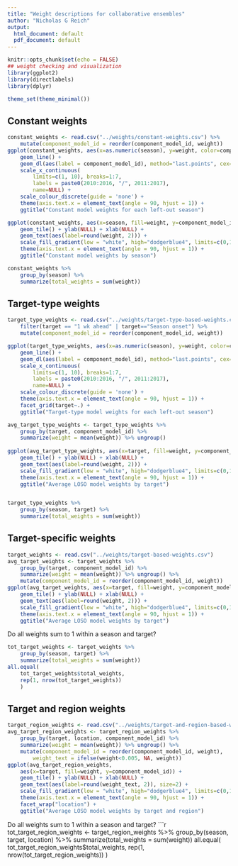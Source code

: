 ```yaml
---
title: "Weight descriptions for collaborative ensembles"
author: "Nicholas G Reich"
output:
  html_document: default
  pdf_document: default
---
```


```r
knitr::opts_chunk$set(echo = FALSE)
## weight checking and visualization
library(ggplot2)
library(directlabels)
library(dplyr)

theme_set(theme_minimal())
```

## Constant weights

```r
constant_weights <- read.csv("../weights/constant-weights.csv") %>%
    mutate(component_model_id = reorder(component_model_id, weight))
ggplot(constant_weights, aes(x=as.numeric(season), y=weight, color=component_model_id)) + 
    geom_line() + 
    geom_dl(aes(label = component_model_id), method="last.points", cex=.8) +
    scale_x_continuous(
        limits=c(1, 10), breaks=1:7,
        labels = paste0(2010:2016, "/", 2011:2017),
        name=NULL) + 
    scale_colour_discrete(guide = 'none') +
    theme(axis.text.x = element_text(angle = 90, hjust = 1)) +
    ggtitle("Constant model weights for each left-out season")

ggplot(constant_weights, aes(x=season, fill=weight, y=component_model_id)) + 
    geom_tile() + ylab(NULL) + xlab(NULL) +
    geom_text(aes(label=round(weight, 2))) +
    scale_fill_gradient(low = "white", high="dodgerblue4", limits=c(0,1)) +
    theme(axis.text.x = element_text(angle = 90, hjust = 1)) +
    ggtitle("Constant model weights by season")
```

```r
constant_weights %>%
    group_by(season) %>%
    summarize(total_weights = sum(weight))
```

## Target-type weights

```r
target_type_weights <- read.csv("../weights/target-type-based-weights.csv") %>%
    filter(target == "1 wk ahead" | target=="Season onset") %>%
    mutate(component_model_id = reorder(component_model_id, weight))

ggplot(target_type_weights, aes(x=as.numeric(season), y=weight, color=component_model_id)) + 
    geom_line() + 
    geom_dl(aes(label = component_model_id), method="last.points", cex=.8) +
    scale_x_continuous(
        limits=c(1, 10), breaks=1:7,
        labels = paste0(2010:2016, "/", 2011:2017),
        name=NULL) + 
    scale_colour_discrete(guide = 'none') +
    theme(axis.text.x = element_text(angle = 90, hjust = 1)) +
    facet_grid(target~.) +
    ggtitle("Target-type model weights for each left-out season")

avg_target_type_weights <- target_type_weights %>% 
    group_by(target, component_model_id) %>% 
    summarize(weight = mean(weight)) %>% ungroup()
    
ggplot(avg_target_type_weights, aes(x=target, fill=weight, y=component_model_id)) + 
    geom_tile() + ylab(NULL) + xlab(NULL) +
    geom_text(aes(label=round(weight, 2))) +
    scale_fill_gradient(low = "white", high="dodgerblue4", limits=c(0,1)) +
    theme(axis.text.x = element_text(angle = 90, hjust = 1)) +
    ggtitle("Average LOSO model weights by target")


target_type_weights %>%
    group_by(season, target) %>%
    summarize(total_weights = sum(weight))
```

## Target-specific weights

```r
target_weights <- read.csv("../weights/target-based-weights.csv")
avg_target_weights <- target_weights %>% 
    group_by(target, component_model_id) %>% 
    summarize(weight = mean(weight)) %>% ungroup() %>%
    mutate(component_model_id = reorder(component_model_id, weight))
ggplot(avg_target_weights, aes(x=target, fill=weight, y=component_model_id)) + 
    geom_tile() + ylab(NULL) + xlab(NULL) +
    geom_text(aes(label=round(weight, 2))) +
    scale_fill_gradient(low = "white", high="dodgerblue4", limits=c(0,1)) +
    theme(axis.text.x = element_text(angle = 90, hjust = 1)) +
    ggtitle("Average LOSO model weights by target")
```


Do all weights sum to 1 within a season and target?
```r
tot_target_weights <- target_weights %>%
    group_by(season, target) %>%
    summarize(total_weights = sum(weight)) 
all.equal(
    tot_target_weights$total_weights, 
    rep(1, nrow(tot_target_weights))
    )
```



## Target and region weights

```r
target_region_weights <- read.csv("../weights/target-and-region-based-weights.csv")
avg_target_region_weights <- target_region_weights %>% 
    group_by(target, location, component_model_id) %>% 
    summarize(weight = mean(weight)) %>% ungroup() %>%
    mutate(component_model_id = reorder(component_model_id, weight),
        weight_text = ifelse(weight<0.005, NA, weight))
ggplot(avg_target_region_weights, 
    aes(x=target, fill=weight, y=component_model_id)) + 
    geom_tile() + ylab(NULL) + xlab(NULL) +
    geom_text(aes(label=round(weight_text, 2)), size=2) +
    scale_fill_gradient(low = "white", high="dodgerblue4", limits=c(0,1)) +
    theme(axis.text.x = element_text(angle = 90, hjust = 1)) +
    facet_wrap("location") + 
    ggtitle("Average LOSO model weights by target and region")
```

Do all weights sum to 1 within a season and target?
```r
tot_target_region_weights <- target_region_weights %>%
    group_by(season, target, location) %>%
    summarize(total_weights = sum(weight))
all.equal(
    tot_target_region_weights$total_weights, 
    rep(1, nrow(tot_target_region_weights))
    )
